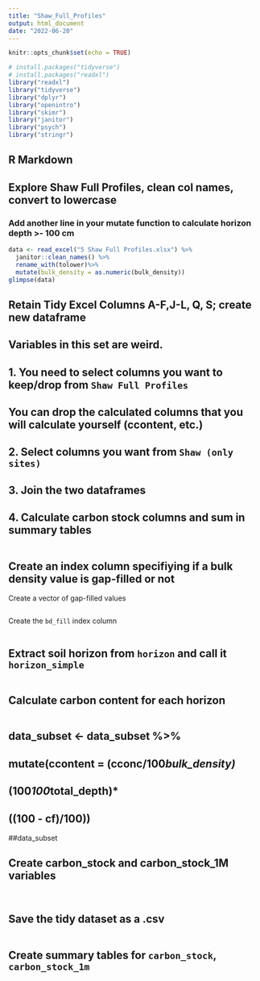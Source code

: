 ```yaml
---
title: "Shaw_Full_Profiles"
output: html_document
date: "2022-06-20"
---
```


```r
knitr::opts_chunk$set(echo = TRUE)
```

```r
# install.packages("tidyverse")
# install.packages("readxl")
library("readxl")
library("tidyverse")
library("dplyr")
library("openintro")
library("skimr")
library("janitor")
library("psych")
library("stringr")
```


## R Markdown
## Explore Shaw Full Profiles, clean col names, convert to lowercase

### Add another line in your mutate function to calculate horizon depth >- 100 cm

```r
data <- read_excel("5 Shaw Full Profiles.xlsx") %>%  
  janitor::clean_names() %>% 
  rename_with(tolower)%>%
  mutate(bulk_density = as.numeric(bulk_density))
glimpse(data)
```

## Retain Tidy Excel Columns A-F,J-L, Q, S; create new dataframe
## Variables in this set are weird. 
## 1. You need to select columns you want to keep/drop from `Shaw Full Profiles`
##        You can drop the calculated columns that you will calculate yourself (ccontent, etc.)
## 2. Select columns you want from `Shaw (only sites)`
## 3. Join the two dataframes
## 4. Calculate carbon stock columns and sum in summary tables

```r

``` 

## Create an index column specifiying if a bulk density value is gap-filled or not

Create a vector of gap-filled values

```r

```

Create the `bd_fill` index column

```r

```

## Extract soil horizon from `horizon` and call it `horizon_simple`
```r

```
## Calculate carbon content for each horizon

```r

```


## data_subset <- data_subset %>%
## mutate(ccontent = (cconc/100*bulk_density)*
##                  (100*100*total_depth)*
##                ((100 - cf)/100))
##data_subset


## Create carbon_stock and carbon_stock_1M variables
```r

```
```r

```


## Save the tidy dataset as a .csv

```r

```

## Create summary tables for `carbon_stock`, `carbon_stock_1m`

```r

```

```r

```